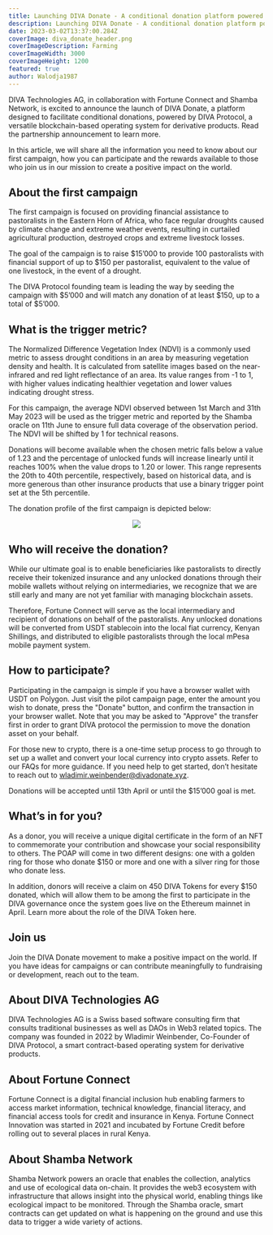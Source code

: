```yaml
---
title: Launching DIVA Donate - A conditional donation platform powered by blockchain technology
description: Launching DIVA Donate - A conditional donation platform powered by blockchain technology
date: 2023-03-02T13:37:00.284Z
coverImage: diva_donate_header.png
coverImageDescription: Farming
coverImageWidth: 3000
coverImageHeight: 1200
featured: true
author: Walodja1987
---
```


DIVA Technologies AG, in collaboration with Fortune Connect and Shamba Network, is excited to 
announce the launch of DIVA Donate, a platform designed to facilitate conditional donations, 
powered by DIVA Protocol, a versatile blockchain-based operating system for derivative products. 
Read the partnership announcement to learn more.

In this article, we will share all the information you need to know about our first campaign, how 
you can participate and the rewards available to those who join us in our mission to create a 
positive impact on the world.

## About the first campaign

The first campaign is focused on providing financial assistance to pastoralists in the Eastern 
Horn of Africa, who face regular droughts caused by climate change and extreme weather events, 
resulting in curtailed agricultural production, destroyed crops and extreme livestock losses.

The goal of the campaign is to raise $15’000 to provide 100 pastoralists with financial support 
of up to $150 per pastoralist, equivalent to the value of one livestock, in the event of a drought.

The DIVA Protocol founding team is leading the way by seeding the campaign with $5’000 and will 
match any donation of at least $150, up to a total of $5’000.

## What is the trigger metric?

The Normalized Difference Vegetation Index (NDVI) is a commonly used metric to assess drought 
conditions in an area by measuring vegetation density and health. It is calculated from 
satellite images based on the near-infrared and red light reflectance of an area. Its 
value ranges from -1 to 1, with higher values indicating healthier vegetation and lower 
values indicating drought stress.

For this campaign, the average NDVI observed between 1st March and 31th May 2023 will be 
used as the trigger metric and reported by the Shamba oracle on 11th June to ensure full data coverage of the 
observation period. The NDVI will be shifted by 1 for technical reasons.

Donations will become available when the chosen metric falls below a value of 1.23 and the 
percentage of unlocked funds will increase linearly until it reaches 100% when the value 
drops to 1.20 or lower. This range represents the 20th to 40th percentile, respectively, 
based on historical data, and is more generous than other insurance products that use a 
binary trigger point set at the 5th percentile.

The donation profile of the first campaign is depicted below:

<p align="center">
  <img src="/images/posts/Donationprofile.png" />
</p>

## Who will receive the donation?

While our ultimate goal is to enable beneficiaries like pastoralists to directly receive 
their tokenized insurance and any unlocked donations through their mobile wallets without 
relying on intermediaries, we recognize that we are still early and many are not yet familiar
 with managing blockchain assets. 

Therefore, Fortune Connect will serve as the local intermediary and recipient of donations
 on behalf of the pastoralists. Any unlocked donations will be converted from USDT stablecoin
  into the local fiat currency, Kenyan Shillings, and distributed to eligible pastoralists 
  through the local mPesa mobile payment system.

## How to participate?
Participating in the campaign is simple if you have a browser wallet with USDT on Polygon. 
Just visit the pilot campaign page, enter the amount you wish to donate, press the "Donate" 
button, and confirm the transaction in your browser wallet. Note that you may be asked to 
"Approve" the transfer first in order to grant DIVA protocol the permission to move the 
donation asset on your behalf.

For those new to crypto, there is a one-time setup process to go through to set up a wallet 
and convert your local currency into crypto assets. Refer to our FAQs for more guidance. 
If you need help to get started, don’t hesitate to reach out to wladimir.weinbender@divadonate.xyz.

Donations will be accepted until 13th April or until the $15’000 goal is met.

## What’s in for you?

As a donor, you will receive a unique digital certificate in the form of an NFT to commemorate 
your contribution and showcase your social responsibility to others. The POAP will come in two 
different designs: one with a golden ring for those who donate $150 or more and one with a 
silver ring for those who donate less. 

In addition, donors will receive a claim on 450 DIVA Tokens for every $150 donated, which will 
allow them to be among the first to participate in the DIVA governance once the system goes 
live on the Ethereum mainnet in April. Learn more about the role of the DIVA Token here.

## Join us
Join the DIVA Donate movement to make a positive impact on the world. If you have ideas for 
campaigns or can contribute meaningfully to fundraising or development, reach out to the team.




## About DIVA Technologies AG

DIVA Technologies AG is a Swiss based software consulting firm that consults traditional businesses as 
well as DAOs in Web3 related topics. The company was founded in 2022 by Wladimir Weinbender, 
Co-Founder of DIVA Protocol, a smart contract-based operating system for derivative products.

## About Fortune Connect

Fortune Connect is a digital financial inclusion hub enabling farmers to access market information, technical knowledge, financial literacy, and financial 
access tools for credit and insurance in Kenya. Fortune Connect Innovation was started in 2021 and incubated by Fortune Credit before rolling out to several 
places in rural Kenya.

## About Shamba Network

Shamba Network powers an oracle that enables the collection, analytics and use of ecological data on-chain. It provides the web3 ecosystem with 
infrastructure that allows insight into the physical world, enabling things like ecological impact to be monitored. Through the Shamba oracle, 
smart contracts can get updated on what is happening on the ground and use this data to trigger a wide variety of actions. 





